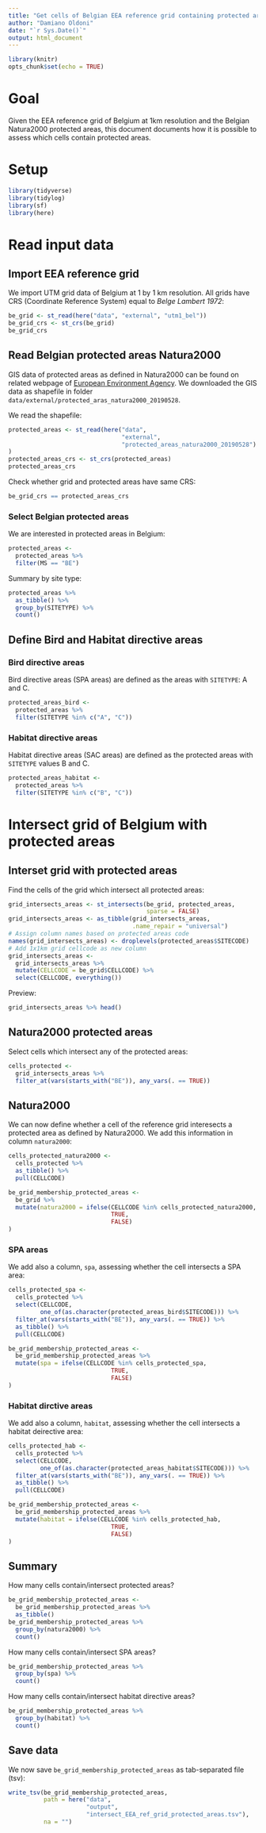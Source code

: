 ```yaml
---
title: "Get cells of Belgian EEA reference grid containing protected areas"
author: "Damiano Oldoni"
date: "`r Sys.Date()`"
output: html_document
---
```


```r
library(knitr)
opts_chunk$set(echo = TRUE)
```

# Goal

Given the EEA reference grid of Belgium at 1km resolution and the Belgian Natura2000 protected areas, this document documents how it is possible to assess which cells contain protected areas.

# Setup 

```r
library(tidyverse)
library(tidylog)
library(sf)
library(here)
```

# Read input data

## Import EEA reference grid

We import UTM grid data of Belgium at 1 by 1 km resolution. All grids have CRS (Coordinate Reference System) equal to _Belge Lambert 1972_:
  
```r
be_grid <- st_read(here("data", "external", "utm1_bel"))
be_grid_crs <- st_crs(be_grid)
be_grid_crs
```

## Read Belgian protected areas Natura2000

GIS data of protected areas as defined in Natura2000 can be found on related webpage of [European Environment Agency](https://www.eea.europa.eu/data-and-maps/data/natura-10#tab-gis-data). We downloaded the GIS data as shapefile in folder `data/external/protected_aras_natura2000_20190528`. 

We read the shapefile:

```r
protected_areas <- st_read(here("data", 
                                "external", 
                                "protected_areas_natura2000_20190528")
)
protected_areas_crs <- st_crs(protected_areas)
protected_areas_crs
```

Check whether grid and protected areas have same CRS:

```r
be_grid_crs == protected_areas_crs
```

### Select Belgian protected areas

We are interested in protected areas in Belgium:

```r
protected_areas <- 
  protected_areas %>% 
  filter(MS == "BE")
```

Summary by site type:

```r
protected_areas %>% 
  as_tibble() %>% 
  group_by(SITETYPE) %>% 
  count()
```

## Define Bird and Habitat directive areas

### Bird directive areas

Bird directive areas (SPA areas) are defined as the areas with `SITETYPE`: A and C.

```r
protected_areas_bird <- 
  protected_areas %>%
  filter(SITETYPE %in% c("A", "C"))
```

### Habitat directive areas

Habitat directive areas (SAC areas) are defined as the protected areas with `SITETYPE` values B and C.

```r
protected_areas_habitat <- 
  protected_areas %>%
  filter(SITETYPE %in% c("B", "C"))
```

# Intersect grid of Belgium with protected areas

## Interset grid with protected areas

Find the cells of the grid which intersect all protected areas:

```r
grid_intersects_areas <- st_intersects(be_grid, protected_areas, 
                                       sparse = FALSE)
grid_intersects_areas <- as_tibble(grid_intersects_areas,
                                   .name_repair = "universal")
# Assign column names based on protected areas code
names(grid_intersects_areas) <- droplevels(protected_areas$SITECODE)
# Add 1x1km grid cellcode as new column
grid_intersects_areas <- 
  grid_intersects_areas %>%
  mutate(CELLCODE = be_grid$CELLCODE) %>%
  select(CELLCODE, everything())
```

Preview:

```r
grid_intersects_areas %>% head()
```

## Natura2000 protected areas

Select cells which intersect any of the protected areas:

```r
cells_protected <- 
  grid_intersects_areas %>%
  filter_at(vars(starts_with("BE")), any_vars(. == TRUE))
```

## Natura2000

We can now define whether a cell of the reference grid interesects a protected area as defined by Natura2000. We add this information in column `natura2000`:

```r
cells_protected_natura2000 <- 
  cells_protected %>% 
  as_tibble() %>% 
  pull(CELLCODE)

be_grid_membership_protected_areas <- 
  be_grid %>%
  mutate(natura2000 = ifelse(CELLCODE %in% cells_protected_natura2000,
                             TRUE,
                             FALSE)
)
```

### SPA areas

We add also a column, `spa`, assessing whether the cell intersects a SPA area:

```r
cells_protected_spa <-
  cells_protected %>%
  select(CELLCODE,
         one_of(as.character(protected_areas_bird$SITECODE))) %>%
  filter_at(vars(starts_with("BE")), any_vars(. == TRUE)) %>%
  as_tibble() %>% 
  pull(CELLCODE)

be_grid_membership_protected_areas <- 
  be_grid_membership_protected_areas %>%
  mutate(spa = ifelse(CELLCODE %in% cells_protected_spa,
                             TRUE,
                             FALSE)
)
```

### Habitat dirctive areas

We add also a column, `habitat`, assessing whether the cell intersects a habitat deirective area:

```r
cells_protected_hab <-
  cells_protected %>%
  select(CELLCODE,
         one_of(as.character(protected_areas_habitat$SITECODE))) %>%
  filter_at(vars(starts_with("BE")), any_vars(. == TRUE)) %>%
  as_tibble() %>% 
  pull(CELLCODE)

be_grid_membership_protected_areas <-
  be_grid_membership_protected_areas %>%
  mutate(habitat = ifelse(CELLCODE %in% cells_protected_hab,
                             TRUE,
                             FALSE)
)
```

## Summary

How many cells contain/intersect protected areas?

```r
be_grid_membership_protected_areas <-
  be_grid_membership_protected_areas %>%
  as_tibble()
be_grid_membership_protected_areas %>%
  group_by(natura2000) %>%
  count()
```

How many cells contain/intersect SPA areas?

```r
be_grid_membership_protected_areas %>%
  group_by(spa) %>%
  count()
```

How many cells contain/intersect habitat directive areas?

```r
be_grid_membership_protected_areas %>%
  group_by(habitat) %>%
  count()
```

## Save data

We now save `be_grid_membership_protected_areas` as tab-separated file (tsv):

```r
write_tsv(be_grid_membership_protected_areas, 
          path = here("data", 
                      "output",
                      "intersect_EEA_ref_grid_protected_areas.tsv"),
          na = "")
```
